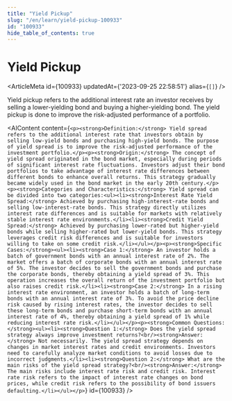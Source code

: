 ```yaml
---
title: "Yield Pickup"
slug: "/en/learn/yield-pickup-100933"
id: "100933"
hide_table_of_contents: true
---
```



# Yield Pickup

<ArticleMeta id={100933} updatedAt={'2023-09-25 22:58:51'} alias={`[]`} />
<div className='border-solid border-b border-t-0 my-4 border-[var(--ifm-color-gray-300)]' />

Yield pickup refers to the additional interest rate an investor receives by selling a lower-yielding bond and buying a higher-yielding bond. The yield pickup is done to improve the risk-adjusted performance of a portfolio.

<AIContent content={`<p><strong>Definition:</strong> Yield spread refers to the additional interest rate that investors obtain by selling low-yield bonds and purchasing high-yield bonds. The purpose of yield spread is to improve the risk-adjusted performance of the investment portfolio.</p><p><strong>Origin:</strong> The concept of yield spread originated in the bond market, especially during periods of significant interest rate fluctuations. Investors adjust their bond portfolios to take advantage of interest rate differences between different bonds to enhance overall returns. This strategy gradually became widely used in the bond market in the early 20th century.</p><p><strong>Categories and Characteristics:</strong> Yield spread can be divided into two categories:<ul><li><strong>Interest Rate Yield Spread:</strong> Achieved by purchasing high-interest-rate bonds and selling low-interest-rate bonds. This strategy directly utilizes interest rate differences and is suitable for markets with relatively stable interest rate environments.</li><li><strong>Credit Yield Spread:</strong> Achieved by purchasing lower-rated but higher-yield bonds while selling higher-rated but lower-yield bonds. This strategy leverages credit risk differences and is suitable for investors willing to take on some credit risk.</li></ul></p><p><strong>Specific Cases:</strong><ul><li><strong>Case 1:</strong> An investor holds a batch of government bonds with an annual interest rate of 2%. The market offers a batch of corporate bonds with an annual interest rate of 5%. The investor decides to sell the government bonds and purchase the corporate bonds, thereby obtaining a yield spread of 3%. This operation increases the overall return of the investment portfolio but also raises credit risk.</li><li><strong>Case 2:</strong> In a rising interest rate environment, an investor holds a batch of long-term bonds with an annual interest rate of 3%. To avoid the price decline risk caused by rising interest rates, the investor decides to sell these long-term bonds and purchase short-term bonds with an annual interest rate of 4%, thereby obtaining a yield spread of 1% while reducing interest rate risk.</li></ul></p><p><strong>Common Questions:</strong><ul><li><strong>Question 1:</strong> Does the yield spread strategy always improve investment returns?<br/><strong>Answer:</strong> Not necessarily. The yield spread strategy depends on changes in market interest rates and credit environments. Investors need to carefully analyze market conditions to avoid losses due to incorrect judgments.</li><li><strong>Question 2:</strong> What are the main risks of the yield spread strategy?<br/><strong>Answer:</strong> The main risks include interest rate risk and credit risk. Interest rate risk refers to the impact of interest rate changes on bond prices, while credit risk refers to the possibility of bond issuers defaulting.</li></ul></p>`} id={100933} />
